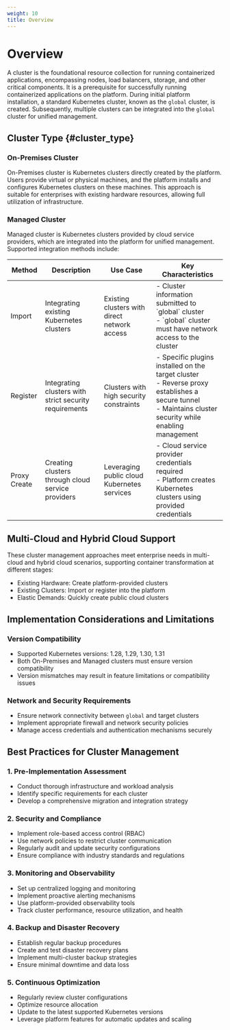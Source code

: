 ```yaml
---
weight: 10
title: Overview
---
```


# Overview

A cluster is the foundational resource collection for running containerized applications, encompassing nodes, load balancers, storage, and other critical components. It is a prerequisite for successfully running containerized applications on the platform. During initial platform installation, a standard Kubernetes cluster, known as the `global` cluster, is created. Subsequently, multiple clusters can be integrated into the `global` cluster for unified management.

## Cluster Type \{#cluster_type}

### On-Premises Cluster

On-Premises cluster is Kubernetes clusters directly created by the platform. Users provide virtual or physical machines, and the platform installs and configures Kubernetes clusters on these machines. This approach is suitable for enterprises with existing hardware resources, allowing full utilization of infrastructure.

### Managed Cluster

Managed cluster is Kubernetes clusters provided by cloud service providers, which are integrated into the platform for unified management. Supported integration methods include:

<table>
  <thead>
    <tr>
      <th style={{ whiteSpace: 'nowrap' }}>Method</th>
      <th>Description</th>
      <th>Use Case</th>
      <th>Key Characteristics</th>
    </tr>
  </thead>
  <tbody>
    <tr>
      <td>Import</td>
      <td>Integrating existing Kubernetes clusters</td>
      <td>Existing clusters with direct network access</td>
      <td>
        - Cluster information submitted to `global` cluster<br />
        - `global` cluster must have network access to the cluster
      </td>
    </tr>
    <tr>
      <td>Register</td>
      <td>Integrating clusters with strict security requirements</td>
      <td>Clusters with high security constraints</td>
      <td>
        - Specific plugins installed on the target cluster<br />
        - Reverse proxy establishes a secure tunnel<br />
        - Maintains cluster security while enabling management
      </td>
    </tr>
    <tr>
      <td>Proxy Create</td>
      <td>Creating clusters through cloud service providers</td>
      <td>Leveraging public cloud Kubernetes services</td>
      <td>
        - Cloud service provider credentials required<br />
        - Platform creates Kubernetes clusters using provided credentials
      </td>
    </tr>
  </tbody>
</table>

## Multi-Cloud and Hybrid Cloud Support

These cluster management approaches meet enterprise needs in multi-cloud and hybrid cloud scenarios, supporting container transformation at different stages:

- Existing Hardware: Create platform-provided clusters
- Existing Clusters: Import or register into the platform
- Elastic Demands: Quickly create public cloud clusters

## Implementation Considerations and Limitations

### Version Compatibility
- Supported Kubernetes versions: 1.28, 1.29, 1.30, 1.31
- Both On-Premises and Managed clusters must ensure version compatibility
- Version mismatches may result in feature limitations or compatibility issues

### Network and Security Requirements
- Ensure network connectivity between `global` and target clusters
- Implement appropriate firewall and network security policies
- Manage access credentials and authentication mechanisms securely

## Best Practices for Cluster Management

### 1. Pre-Implementation Assessment
- Conduct thorough infrastructure and workload analysis
- Identify specific requirements for each cluster
- Develop a comprehensive migration and integration strategy

### 2. Security and Compliance
- Implement role-based access control (RBAC)
- Use network policies to restrict cluster communication
- Regularly audit and update security configurations
- Ensure compliance with industry standards and regulations

### 3. Monitoring and Observability
- Set up centralized logging and monitoring
- Implement proactive alerting mechanisms
- Use platform-provided observability tools
- Track cluster performance, resource utilization, and health

### 4. Backup and Disaster Recovery
- Establish regular backup procedures
- Create and test disaster recovery plans
- Implement multi-cluster backup strategies
- Ensure minimal downtime and data loss

### 5. Continuous Optimization
- Regularly review cluster configurations
- Optimize resource allocation
- Update to the latest supported Kubernetes versions
- Leverage platform features for automatic updates and scaling
